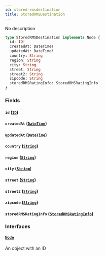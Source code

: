 ```yaml
---
id: stored-rmsdestination
title: StoredRMSDestination
---
```


No description

```graphql
type StoredRMSDestination implements Node {
  id: ID!
  createdAt: DateTime!
  updatedAt: DateTime!
  country: String
  region: String
  city: String
  street: String
  street2: String
  zipcode: String
  storedRMSRatingInfo: StoredRMSRatingInfo
}
```

### Fields

#### `id` ([`ID`](../../order-view-service/scalars/id))

#### `createdAt` ([`DateTime`](../../order-view-service/scalars/date-time))

#### `updatedAt` ([`DateTime`](../../order-view-service/scalars/date-time))

#### `country` ([`String`](../../order-view-service/scalars/string))

#### `region` ([`String`](../../order-view-service/scalars/string))

#### `city` ([`String`](../../order-view-service/scalars/string))

#### `street` ([`String`](../../order-view-service/scalars/string))

#### `street2` ([`String`](../../order-view-service/scalars/string))

#### `zipcode` ([`String`](../../order-view-service/scalars/string))

#### `storedRMSRatingInfo` ([`StoredRMSRatingInfo`](../../order-view-service/objects/stored-rmsrating-info))

### Interfaces

#### [`Node`](../../order-view-service/interfaces/node)

An object with an ID

